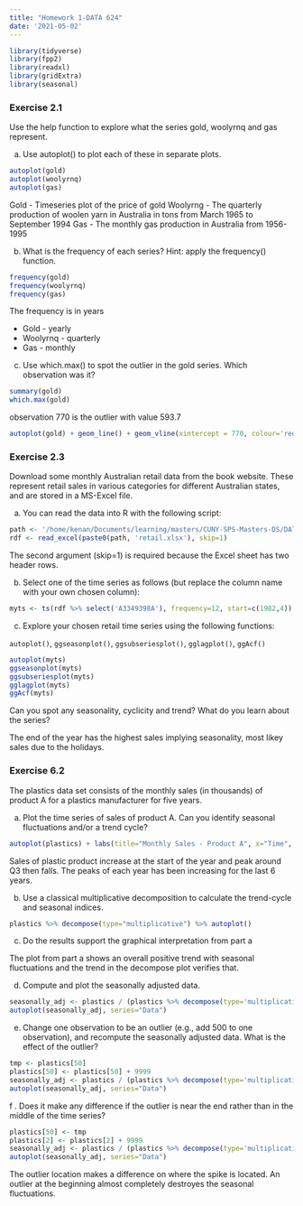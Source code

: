 ```yaml
---
title: "Homework 1-DATA 624"
date: '2021-05-02'
---
```



```r
library(tidyverse)
library(fpp2)
library(readxl)
library(gridExtra)
library(seasonal)
```

### Exercise 2.1 

Use the help function to explore what the series gold, woolyrnq and gas represent.

a. Use autoplot() to plot each of these in separate plots.

```r
autoplot(gold)
autoplot(woolyrnq)
autoplot(gas)
```

Gold - Timeseries plot of the price of gold
Woolyrng - The quarterly production of woolen yarn in Australia in tons from March 1965 to September 1994
Gas - The monthly gas production in Australia from 1956-1995

b. What is the frequency of each series? Hint: apply the frequency() function.

```r
frequency(gold)
frequency(woolyrnq)
frequency(gas)
```

The frequency is in years

 - Gold - yearly
 - Woolyrnq - quarterly
 - Gas - monthly

c. Use which.max() to spot the outlier in the gold series. Which observation was it?

```r
summary(gold)
which.max(gold)
```

observation 770 is the outlier with value 593.7

```r
autoplot(gold) + geom_line() + geom_vline(xintercept = 770, colour='red', linetype='dashed') +   geom_text(x=800, y=350, label='Max', color='black')
```

### Exercise 2.3

Download some monthly Australian retail data from the book website. These represent retail sales in various categories for different Australian states, and are stored in a MS-Excel file.

a. You can read the data into R with the following script:

```r
path <- '/home/kenan/Documents/learning/masters/CUNY-SPS-Masters-DS/DATA_624/'
rdf <- read_excel(paste0(path, 'retail.xlsx'), skip=1)
```

The second argument (skip=1) is required because the Excel sheet has two header rows.

b. Select one of the time series as follows (but replace the column name with your own chosen column):

```r
myts <- ts(rdf %>% select('A3349398A'), frequency=12, start=c(1982,4))
```

c. Explore your chosen retail time series using the following functions:

`autoplot()`, `ggseasonplot()`, `ggsubseriesplot()`, `gglagplot()`, `ggAcf()`

```r
autoplot(myts)
ggseasonplot(myts)
ggsubseriesplot(myts)
gglagplot(myts)
ggAcf(myts)
```

Can you spot any seasonality, cyclicity and trend? What do you learn about the series?

The end of the year has the highest sales implying seasonality, most likey sales due to the holidays. 


### Exercise 6.2

The plastics data set consists of the monthly sales (in thousands) of product A for a plastics manufacturer for five years.

a. Plot the time series of sales of product A. Can you identify seasonal fluctuations and/or a trend cycle?

```r
autoplot(plastics) + labs(title="Monthly Sales - Product A", x="Time", y="Sales")
```

Sales of plastic product increase at the start of the year and peak around Q3 then falls. The peaks of each year has been increasing for the last 6 years.

b. Use a classical multiplicative decomposition to calculate the trend-cycle and seasonal indices.

```r
plastics %>% decompose(type="multiplicative") %>% autoplot()
```

c. Do the results support the graphical interpretation from part a

The plot from part a shows an overall positive trend with seasonal fluctuations and the trend in the decompose plot verifies that.

d. Compute and plot the seasonally adjusted data.

```r
seasonally_adj <- plastics / (plastics %>% decompose(type='multiplicative'))$seasonal 
autoplot(seasonally_adj, series="Data")
```

e. Change one observation to be an outlier (e.g., add 500 to one observation), and recompute the seasonally adjusted data. What is the effect of the outlier?

```r
tmp <- plastics[50]
plastics[50] <- plastics[50] + 9999
seasonally_adj <- plastics / (plastics %>% decompose(type='multiplicative'))$seasonal 
autoplot(seasonally_adj, series="Data")
```

f . Does it make any difference if the outlier is near the end rather than in the middle of the time series?

```r
plastics[50] <- tmp
plastics[2] <- plastics[2] + 9999
seasonally_adj <- plastics / (plastics %>% decompose(type='multiplicative'))$seasonal 
autoplot(seasonally_adj, series="Data")
```

The outlier location makes a difference on where the spike is located. An outlier at the beginning almost completely destroyes the seasonal fluctuations.

